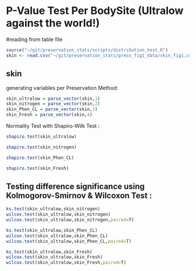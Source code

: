 P-Value Test Per BodySite (Ultralow against the world!)
========================================================


#reading from table file
```r
source("~/git/preservation_stats/scripts/distribution_test.R")
skin <- read.csv("~/git/preservation_stats/presv_fig1_data/skin_fig1.csv")
```

skin
--------------------

generating variables per Preservation Method:  

```r
skin_ultralow = parse_vector(skin,1)
skin_nitrogen = parse_vector(skin,2)
skin_Phen_CL = parse_vector(skin,3)
skin_Fresh = parse_vector(skin,4)
```

Normality Test with Shapiro-Wilk Test :

```r
shapiro.test(skin_ultralow)

shapiro.test(skin_nitrogen)

shapiro.test(skin_Phen_CL)

shapiro.test(skin_Fresh)

```

Testing difference significance using Kolmogorov-Smirnov & Wilcoxon Test :  
-----------------------------------------------------------------------------


```r
ks.test(skin_ultralow,skin_nitrogen)
wilcox.test(skin_ultralow,skin_nitrogen)
wilcox.test(skin_ultralow,skin_nitrogen,paired=T)

ks.test(skin_ultralow,skin_Phen_CL)
wilcox.test(skin_ultralow,skin_Phen_CL)
wilcox.test(skin_ultralow,skin_Phen_CL,paired=T)

ks.test(skin_ultralow,skin_Fresh)
wilcox.test(skin_ultralow,skin_Fresh)
wilcox.test(skin_ultralow,skin_Fresh,paired=T)
```